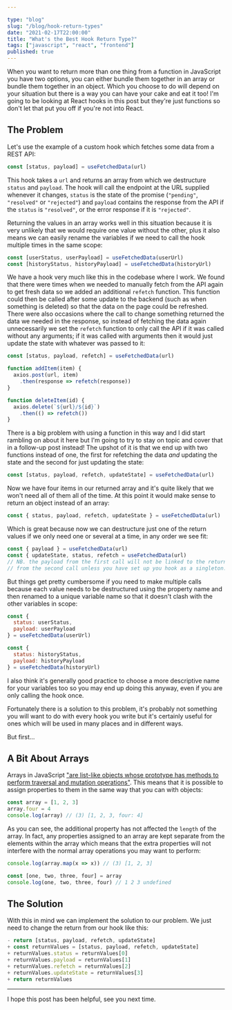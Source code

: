 ```yaml
---

type: "blog"
slug: "/blog/hook-return-types"
date: "2021-02-17T22:00:00"
title: "What's the Best Hook Return Type?"
tags: ["javascript", "react", "frontend"]
published: true
---
```


When you want to return more than one thing from a function in JavaScript you have two options, you can either bundle them together in an array or bundle them together in an object. Which you choose to do will depend on your situation but there is a way you can have your cake and eat it too! I'm going to be looking at React hooks in this post but they're just functions so don't let that put you off if you're not into React.

## The Problem
Let's use the example of a custom hook which fetches some data from a REST API:

```js
const [status, payload] = useFetchedData(url)
```
This hook takes a `url` and returns an array from which we destructure `status` and `payload`. The hook will call the endpoint at the URL supplied whenever it changes, `status` is the state of the promise (`"pending"`, `"resolved"` or `"rejected"`) and `payload` contains the response from the API if the `status` is `"resolved"`, or the error response if it is `"rejected"`. 

Returning the values in an array works well in this situation because it is very unlikely that we would require one value without the other, plus it also means we can easily rename the variables if we need to call the hook multiple times in the same scope:

```js
const [userStatus, userPayload] = useFetchedData(userUrl)
const [historyStatus, historyPayload] = useFetchedData(historyUrl)
```

We have a hook very much like this in the codebase where I work. We found that there were times when we needed to manually fetch from the API again to get fresh data so we added an additional `refetch` function. This function could then be called after some update to the backend (such as when something is deleted) so that the data on the page could be refreshed. There were also occasions where the call to change something returned the data we needed in the response, so instead of fetching the data again unnecessarily we set the `refetch` function to only call the API if it was called without any arguments; if it was called with arguments then it would just update the state with whatever was passed to it:

```js
const [status, payload, refetch] = useFetchedData(url)

function addItem(item) {
  axios.post(url, item)
    .then(response => refetch(response))
}

function deleteItem(id) {
  axios.delete(`${url}/${id}`)
    .then(() => refetch())
}

```

There is a big problem with using a function in this way and I did start rambling on about it here but I'm going to try to stay on topic and cover that in a follow-up post instead! The upshot of it is that we end up with two functions instead of one, the first for refetching the data _and_ updating the state and the second for just updating the state:

```js
const [status, payload, refetch, updateState] = useFetchedData(url)
```

Now we have four items in our returned array and it's quite likely that we won't need all of them all of the time. At this point it would make sense to return an object instead of an array:

```js
const { status, payload, refetch, updateState } = useFetchedData(url)
```

Which is great because now we can destructure just one of the return values if we only need one or several at a time, in any order we see fit:

```js
const { payload } = useFetchedData(url)
const { updateState, status, refetch = useFetchedData(url)
// NB. the payload from the first call will not be linked to the returns 
// from the second call unless you have set up you hook as a singleton. 
```

But things get pretty cumbersome if you need to make multiple calls because each value needs to be destructured using the property name and then renamed to a unique variable name so that it doesn't clash with the other variables in scope:

```js
const { 
  status: userStatus, 
  payload: userPayload 
} = useFetchedData(userUrl)

const { 
  status: historyStatus, 
  payload: historyPayload 
} = useFetchedData(historyUrl)
```

I also think it's generally good practice to choose a more descriptive name for your variables too so you may end up doing this anyway, even if you are only calling the hook once.

Fortunately there is a solution to this problem, it's probably not something you will want to do with every hook you write but it's certainly useful for ones which will be used in many places and in different ways.

But first...

## A Bit About Arrays

Arrays in JavaScript ["are list-like objects whose prototype has methods to perform traversal and mutation operations"](https://developer.mozilla.org/en-US/docs/Web/JavaScript/Reference/Global_Objects/Array). This means that it is possible to assign properties to them in the same way that you can with objects:

```js
const array = [1, 2, 3]
array.four = 4
console.log(array) // (3) [1, 2, 3, four: 4]
```

As you can see, the additional property has not affected the `length` of the array. In fact, any properties assigned to an array are kept separate from the elements within the array which means that the extra properties will not interfere with the normal array operations you may want to perform:

```js
console.log(array.map(x => x)) // (3) [1, 2, 3]

const [one, two, three, four] = array
console.log(one, two, three, four) // 1 2 3 undefined
```

## The Solution

With this in mind we can implement the solution to our problem. We just need to change the return from our hook like this:

```js
- return [status, payload, refetch, updateState]
+ const returnValues = [status, payload, refetch, updateState]
+ returnValues.status = returnValues[0]
+ returnValues.payload = returnValues[1]
+ returnValues.refetch = returnValues[2]
+ returnValues.updateState = returnValues[3]
+ return returnValues
```

---

I hope this post has been helpful, see you next time. 


